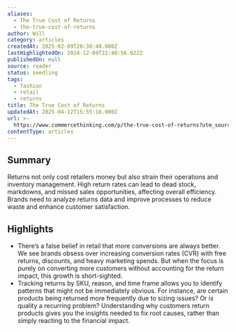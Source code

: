 ```yaml
---
aliases:
  - The True Cost of Returns
  - the-true-cost-of-returns
author: Will
category: articles
createdAt: 2025-02-09T20:38:48.000Z
lastHighlightedOn: 2024-12-09T22:40:56.022Z
publishedOn: null
source: reader
status: seedling
tags:
  - fashion
  - retail
  - returns
title: The True Cost of Returns
updatedAt: 2025-04-12T15:55:16.000Z
url: >-
  https://www.commercethinking.com/p/the-true-cost-of-returns?utm_source=post-email-title&publication_id=1474159&post_id=150256900&utm_campaign=email-post-title&isFreemail=true&r=31t9d7&triedRedirect=true&utm_medium=email
contentType: articles
---
```

## Summary

Returns not only cost retailers money but also strain their operations and inventory management. High return rates can lead to dead stock, markdowns, and missed sales opportunities, affecting overall efficiency. Brands need to analyze returns data and improve processes to reduce waste and enhance customer satisfaction.

## Highlights

- There’s a false belief in retail that more conversions are always better. We see brands obsess over increasing conversion rates (CVR) with free returns, discounts, and heavy marketing spends. But when the focus is purely on converting more customers without accounting for the return impact, this growth is short-sighted.
- Tracking returns by SKU, reason, and time frame allows you to identify patterns that might not be immediately obvious. For instance, are certain products being returned more frequently due to sizing issues? Or is quality a recurring problem? Understanding why customers return products gives you the insights needed to fix root causes, rather than simply reacting to the financial impact.
